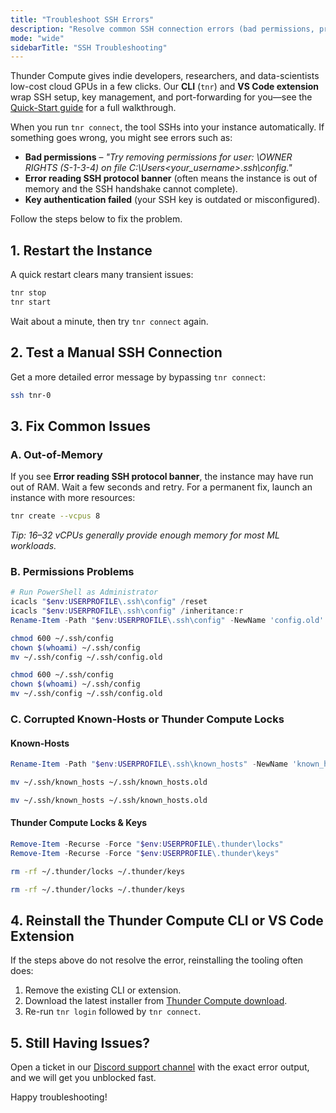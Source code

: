 ```yaml
---
title: "Troubleshoot SSH Errors"
description: "Resolve common SSH connection errors (bad permissions, protocol banner, key auth) on Thunder Compute. Follow step-by-step fixes for `tnr connect` issues."
mode: "wide"
sidebarTitle: "SSH Troubleshooting"
---
```


Thunder Compute gives indie developers, researchers, and data-scientists low-cost cloud GPUs in a few clicks. Our **CLI** (`tnr`) and **VS Code extension** wrap SSH setup, key management, and port-forwarding for you—see the [Quick-Start guide](https://www.thundercompute.com/docs/quickstart) for a full walkthrough.

When you run `tnr connect`, the tool SSHs into your instance automatically. If something goes wrong, you might see errors such as:

- **Bad permissions** – _"Try removing permissions for user: \\OWNER RIGHTS (S-1-3-4) on file C:\\Users\<your_username\>.ssh\\config."_
- **Error reading SSH protocol banner** (often means the instance is out of memory and the SSH handshake cannot complete).
- **Key authentication failed** (your SSH key is outdated or misconfigured).

Follow the steps below to fix the problem.

## 1. Restart the Instance

A quick restart clears many transient issues:

```bash
tnr stop
tnr start
```

Wait about a minute, then try `tnr connect` again.

## 2. Test a Manual SSH Connection

Get a more detailed error message by bypassing `tnr connect`:

```bash
ssh tnr-0
```

## 3. Fix Common Issues

### A. Out-of-Memory

If you see **Error reading SSH protocol banner**, the instance may have run out of RAM. Wait a few seconds and retry. For a permanent fix, launch an instance with more resources:

```bash
tnr create --vcpus 8
```

_Tip: 16–32 vCPUs generally provide enough memory for most ML workloads._

### B. Permissions Problems

<CodeGroup>

```powershell [Windows]
# Run PowerShell as Administrator
icacls "$env:USERPROFILE\.ssh\config" /reset
icacls "$env:USERPROFILE\.ssh\config" /inheritance:r
Rename-Item -Path "$env:USERPROFILE\.ssh\config" -NewName 'config.old'
```


```bash [macOS]
chmod 600 ~/.ssh/config
chown $(whoami) ~/.ssh/config
mv ~/.ssh/config ~/.ssh/config.old
```


```bash [Linux/WSL]
chmod 600 ~/.ssh/config
chown $(whoami) ~/.ssh/config
mv ~/.ssh/config ~/.ssh/config.old
```

</CodeGroup>

### C. Corrupted Known-Hosts or Thunder Compute Locks

#### Known-Hosts

<CodeGroup>

```powershell [Windows]
Rename-Item -Path "$env:USERPROFILE\.ssh\known_hosts" -NewName 'known_hosts.old'
```


```bash [macOS]
mv ~/.ssh/known_hosts ~/.ssh/known_hosts.old
```


```bash [Linux/WSL]
mv ~/.ssh/known_hosts ~/.ssh/known_hosts.old
```

</CodeGroup>

#### Thunder Compute Locks & Keys

<CodeGroup>

```powershell [Windows]
Remove-Item -Recurse -Force "$env:USERPROFILE\.thunder\locks"
Remove-Item -Recurse -Force "$env:USERPROFILE\.thunder\keys"
```


```bash [macOS]
rm -rf ~/.thunder/locks ~/.thunder/keys
```


```bash [Linux/WSL]
rm -rf ~/.thunder/locks ~/.thunder/keys
```

</CodeGroup>

## 4. Reinstall the Thunder Compute CLI or VS Code Extension

If the steps above do not resolve the error, reinstalling the tooling often does:

1. Remove the existing CLI or extension.
2. Download the latest installer from [Thunder Compute download](https://console.thundercompute.com/?download).
3. Re-run `tnr login` followed by `tnr connect`.

## 5. Still Having Issues?

Open a ticket in our [Discord support channel](https://discord.gg/thundercompute) with the exact error output, and we will get you unblocked fast.

Happy troubleshooting\!